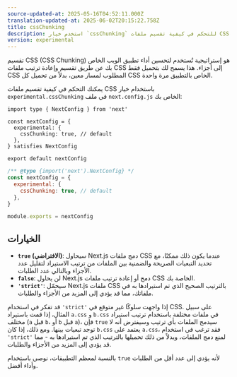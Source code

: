 ```yaml
---
source-updated-at: 2025-05-16T04:52:11.000Z
translation-updated-at: 2025-06-02T20:15:22.758Z
title: cssChunking
description: استخدم خيار `cssChunking` للتحكم في كيفية تقسيم ملفات CSS إلى أجزاء (chunks) في تطبيق Next.js الخاص بك.
version: experimental
---
```


تقسيم CSS (CSS Chunking) هو إستراتيجية تُستخدم لتحسين أداء تطبيق الويب الخاص بك عن طريق تقسيم وإعادة ترتيب ملفات CSS إلى أجزاء. هذا يسمح لك بتحميل فقط CSS المطلوب لمسار معين، بدلاً من تحميل كل CSS الخاص بالتطبيق مرة واحدة.

يمكنك التحكم في كيفية تقسيم ملفات CSS باستخدام خيار `experimental.cssChunking` في ملف `next.config.js` الخاص بك:

```tsx filename="next.config.ts" switcher
import type { NextConfig } from 'next'

const nextConfig = {
  experimental: {
    cssChunking: true, // default
  },
} satisfies NextConfig

export default nextConfig
```

```js filename="next.config.js" switcher
/** @type {import('next').NextConfig} */
const nextConfig = {
  experimental: {
    cssChunking: true, // default
  },
}

module.exports = nextConfig
```

## الخيارات

- **`true` (الافتراضي)**: سيحاول Next.js دمج ملفات CSS عندما يكون ذلك ممكنًا، مع تحديد التبعيات الصريحة والضمنية بين الملفات من ترتيب الاستيراد لتقليل عدد الأجزاء وبالتالي عدد الطلبات.
- **`false`**: لن يحاول Next.js دمج أو إعادة ترتيب ملفات CSS الخاصة بك.
- **`'strict'`**: سيحمّل Next.js ملفات CSS بالترتيب الصحيح الذي تم استيرادها به في ملفاتك، مما قد يؤدي إلى المزيد من الأجزاء والطلبات.

قد تفكر في استخدام `'strict'` إذا واجهت سلوكًا غير متوقع في CSS. على سبيل المثال، إذا قمت باستيراد `a.css` و `b.css` في ملفات مختلفة باستخدام ترتيب استيراد مختلف (`a` قبل `b`، أو `b` قبل `a`)، فإن `true` سيدمج الملفات بأي ترتيب وسيفترض أنه لا توجد تبعيات بينها. ومع ذلك، إذا كان `b.css` يعتمد على `a.css`، فقد ترغب في استخدام `'strict'` لمنع دمج الملفات، وبدلاً من ذلك تحميلها بالترتيب الذي تم استيرادها به - مما قد يؤدي إلى المزيد من الأجزاء والطلبات.

بالنسبة لمعظم التطبيقات، نوصي باستخدام `true` لأنه يؤدي إلى عدد أقل من الطلبات وأداء أفضل.